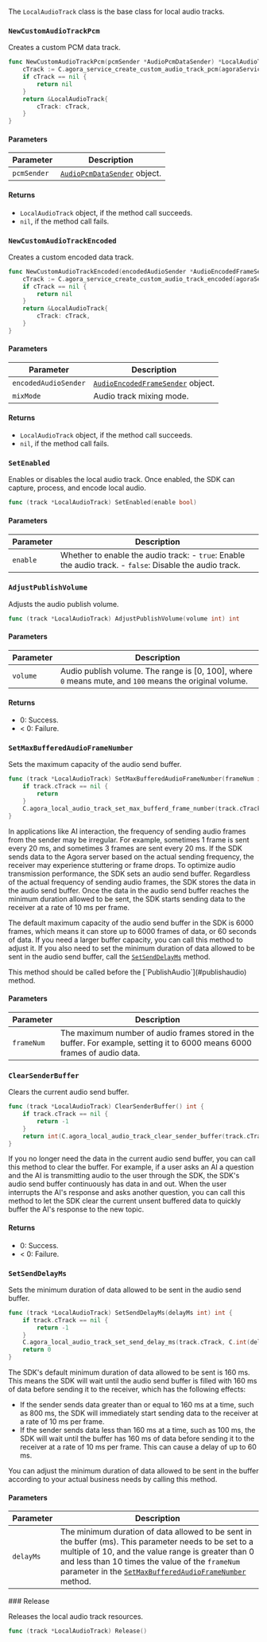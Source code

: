 The `LocalAudioTrack` class is the base class for local audio tracks.

### `NewCustomAudioTrackPcm`

Creates a custom PCM data track.

```go
func NewCustomAudioTrackPcm(pcmSender *AudioPcmDataSender) *LocalAudioTrack {
    cTrack := C.agora_service_create_custom_audio_track_pcm(agoraService.service, pcmSender.cSender)
    if cTrack == nil {
        return nil
    }
    return &LocalAudioTrack{
        cTrack: cTrack,
    }
}
```

#### Parameters

| Parameter | Description |
|-----------|-------------|
| `pcmSender` | [`AudioPcmDataSender`](#audiopcmdatasender) object. |

#### Returns

- `LocalAudioTrack` object, if the method call succeeds.
- `nil`, if the method call fails.

### `NewCustomAudioTrackEncoded`

Creates a custom encoded data track.

```go
func NewCustomAudioTrackEncoded(encodedAudioSender *AudioEncodedFrameSender, mixMode AudioTrackMixingState) *LocalAudioTrack {
    cTrack := C.agora_service_create_custom_audio_track_encoded(agoraService.service, encodedAudioSender.cSender, C.int(mixMode))
    if cTrack == nil {
        return nil
    }
    return &LocalAudioTrack{
        cTrack: cTrack,
    }
}
```

#### Parameters

| Parameter | Description |
|-----------|-------------|
| `encodedAudioSender` | [`AudioEncodedFrameSender`](#audioencodedframesender) object. |
| `mixMode` | Audio track mixing mode.  |

#### Returns

- `LocalAudioTrack` object, if the method call succeeds.
- `nil`, if the method call fails.

### `SetEnabled`

Enables or disables the local audio track. Once enabled, the SDK can capture, process, and encode local audio.

```go
func (track *LocalAudioTrack) SetEnabled(enable bool)
```

#### Parameters

|Parameter|Description|
|---------|-----------|
|`enable`|Whether to enable the audio track: - `true`: Enable the audio track. - `false`: Disable the audio track.|

### `AdjustPublishVolume`

Adjusts the audio publish volume.

```go
func (track *LocalAudioTrack) AdjustPublishVolume(volume int) int
```

#### Parameters

| Parameter | Description |
|-----------|-------------|
| `volume`  | Audio publish volume. The range is [0, 100], where `0` means mute, and `100` means the original volume. |

#### Returns

- 0: Success.
- < 0: Failure.

### `SetMaxBufferedAudioFrameNumber`

Sets the maximum capacity of the audio send buffer.

```go
func (track *LocalAudioTrack) SetMaxBufferedAudioFrameNumber(frameNum int) {
    if track.cTrack == nil {
        return
    }
    C.agora_local_audio_track_set_max_bufferd_frame_number(track.cTrack, C.int(frameNum))
}
```

In applications like AI interaction, the frequency of sending audio frames from the sender may be irregular. For example, sometimes 1 frame is sent every 20 ms, and sometimes 3 frames are sent every 20 ms. If the SDK sends data to the Agora server based on the actual sending frequency, the receiver may experience stuttering or frame drops. To optimize audio transmission performance, the SDK sets an audio send buffer. Regardless of the actual frequency of sending audio frames, the SDK stores the data in the audio send buffer. Once the data in the audio send buffer reaches the minimum duration allowed to be sent, the SDK starts sending data to the receiver at a rate of 10 ms per frame.

The default maximum capacity of the audio send buffer in the SDK is 6000 frames, which means it can store up to 6000 frames of data, or 60 seconds of data. If you need a larger buffer capacity, you can call this method to adjust it. If you also need to set the minimum duration of data allowed to be sent in the audio send buffer, call the [`SetSendDelayMs`](#setsenddelayms) method.

<Admonition type="caution" title="Caution">
This method should be called before the [`PublishAudio`](#publishaudio) method.
</Admonition>

#### Parameters

| Parameter | Description |
|-----------|-------------|
| `frameNum` | The maximum number of audio frames stored in the buffer. For example, setting it to 6000 means 6000 frames of audio data. |

### `ClearSenderBuffer`

Clears the current audio send buffer.

```go
func (track *LocalAudioTrack) ClearSenderBuffer() int {
    if track.cTrack == nil {
        return -1
    }
    return int(C.agora_local_audio_track_clear_sender_buffer(track.cTrack))
}
```

If you no longer need the data in the current audio send buffer, you can call this method to clear the buffer. For example, if a user asks an AI a question and the AI is transmitting audio to the user through the SDK, the SDK's audio send buffer continuously has data in and out. When the user interrupts the AI's response and asks another question, you can call this method to let the SDK clear the current unsent buffered data to quickly buffer the AI's response to the new topic.

#### Returns

- 0: Success.
- < 0: Failure.

### `SetSendDelayMs`

Sets the minimum duration of data allowed to be sent in the audio send buffer.

```go
func (track *LocalAudioTrack) SetSendDelayMs(delayMs int) int {
    if track.cTrack == nil {
        return -1
    }
    C.agora_local_audio_track_set_send_delay_ms(track.cTrack, C.int(delayMs))
    return 0
}
```

The SDK's default minimum duration of data allowed to be sent is 160 ms. This means the SDK will wait until the audio send buffer is filled with 160 ms of data before sending it to the receiver, which has the following effects:

- If the sender sends data greater than or equal to 160 ms at a time, such as 800 ms, the SDK will immediately start sending data to the receiver at a rate of 10 ms per frame.
- If the sender sends data less than 160 ms at a time, such as 100 ms, the SDK will wait until the buffer has 160 ms of data before sending it to the receiver at a rate of 10 ms per frame. This can cause a delay of up to 60 ms.

You can adjust the minimum duration of data allowed to be sent in the buffer according to your actual business needs by calling this method.

#### Parameters

| Parameter | Description |
|-----------|-------------|
| `delayMs` | The minimum duration of data allowed to be sent in the buffer (ms). This parameter needs to be set to a multiple of 10, and the value range is greater than 0 and less than 10 times the value of the `frameNum` parameter in the [`SetMaxBufferedAudioFrameNumber`](#setmaxbufferedaudioframenumber) method. |

<a name="local-audiotrack-release">
### Release
</a>

Releases the local audio track resources.

```go
func (track *LocalAudioTrack) Release()
```

